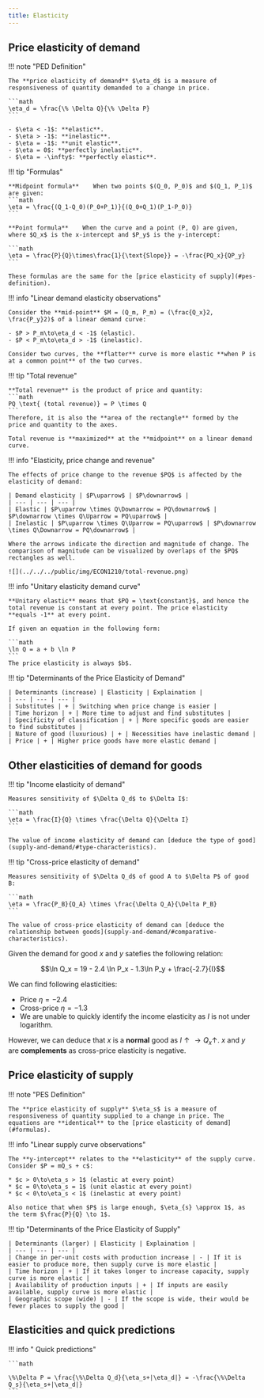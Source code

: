 ```yaml
---
title: Elasticity
---
```


## Price elasticity of demand

!!! note "PED Definition"
    
    The **price elasticity of demand** $\eta_d$ is a measure of responsiveness of quantity demanded to a change in price.

    ```math
    \eta_d = \frac{\% \Delta Q}{\% \Delta P}
    ```

    - $\eta < -1$: **elastic**.
    - $\eta > -1$: **inelastic**.
    - $\eta = -1$: **unit elastic**.
    - $\eta = 0$: **perfectly inelastic**.
    - $\eta = -\infty$: **perfectly elastic**.

!!! tip "Formulas"

    **Midpoint formula**    When two points $(Q_0, P_0)$ and $(Q_1, P_1)$ are given:
    ```math
    \eta = \frac{(Q_1-Q_0)(P_0+P_1)}{(Q_0+Q_1)(P_1-P_0)}
    ```

    **Point formula**    When the curve and a point (P, Q) are given, where $Q_x$ is the x-intercept and $P_y$ is the y-intercept:
    
    ```math
    \eta = \frac{P}{Q}\times\frac{1}{\text{Slope}} = -\frac{PQ_x}{QP_y}
    ```

    These formulas are the same for the [price elasticity of supply](#pes-definition).
    

!!! info "Linear demand elasticity observations"

    Consider the **mid-point** $M = (Q_m, P_m) = (\frac{Q_x}2, \frac{P_y}2)$ of a linear demand curve:

    - $P > P_m\to\eta_d < -1$ (elastic).
    - $P < P_m\to\eta_d > -1$ (inelastic).

    Consider two curves, the **flatter** curve is more elastic **when P is at a common point** of the two curves.

!!! tip "Total revenue"

    **Total revenue** is the product of price and quantity:
    ```math
    PQ \text{ (total revenue)} = P \times Q
    ```
    Therefore, it is also the **area of the rectangle** formed by the price and quantity to the axes.

    Total revenue is **maximized** at the **midpoint** on a linear demand curve.

!!! info "Elasticity, price change and revenue"

    The effects of price change to the revenue $PQ$ is affected by the elasticity of demand:

    | Demand elasticity | $P\uparrow$ | $P\downarrow$ | 
    | --- | --- | --- |
    | Elastic | $P\uparrow \times Q\Downarrow = PQ\downarrow$ | $P\downarrow \times Q\Uparrow = PQ\uparrow$ |
    | Inelastic | $P\uparrow \times Q\Uparrow = PQ\uparrow$ | $P\downarrow \times Q\Downarrow = PQ\downarrow$ |

    Where the arrows indicate the direction and magnitude of change. The comparison of magnitude can be visualized by overlaps of the $PQ$ rectangles as well.

    ![](../../../public/img/ECON1210/total-revenue.png)

!!! info "Unitary elasticity demand curve"

    **Unitary elastic** means that $PQ = \text{constant}$, and hence the total revenue is constant at every point. The price elasticity **equals -1** at every point.

    If given an equation in the following form:

    ```math
    \ln Q = a + b \ln P
    ```
    The price elasticity is always $b$.

!!! tip "Determinants of the Price Elasticity of Demand"

    | Determinants (increase) | Elasticity | Explaination |
    | --- | --- | --- |
    | Substitutes | + | Switching when price change is easier |
    | Time horizon | + | More time to adjust and find substitutes |
    | Specificity of classification | + | More specific goods are easier to find substitutes |
    | Nature of good (luxurious) | + | Necessities have inelastic demand |
    | Price | + | Higher price goods have more elastic demand |

## Other elasticities of demand for goods

!!! tip "Income elasticity of demand"

    Measures sensitivity of $\Delta Q_d$ to $\Delta I$:

    ```math
    \eta = \frac{I}{Q} \times \frac{\Delta Q}{\Delta I}
    ```

    The value of income elasticity of demand can [deduce the type of good](supply-and-demand/#type-characteristics).

!!! tip "Cross-price elasticity of demand"

    Measures sensitivity of $\Delta Q_d$ of good A to $\Delta P$ of good B:

    ```math
    \eta = \frac{P_B}{Q_A} \times \frac{\Delta Q_A}{\Delta P_B}
    ```

    The value of cross-price elasticity of demand can [deduce the relationship between goods](supply-and-demand/#comparative-characteristics).

<Collapsible title="Example usage">

Given the demand for good $x$ and $y$ satefies the following relation:

```math
\ln Q_x = 19 - 2.4 \ln P_x - 1.3\ln P_y + \frac{-2.7}{I}
```

We can find following elasticities:
* Price $\eta = -2.4$
* Cross-price $\eta = -1.3$
* We are unable to quickly identify the income elasticity as $I$ is not under logarithm.

However, we can deduce that $x$ is a **normal** good as $I\uparrow\rightarrow Q_x\uparrow$. $x$ and $y$ are **complements** as cross-price elasticity is negative.

</Collapsible>

## Price elasticity of supply

!!! note "PES Definition"

    The **price elasticity of supply** $\eta_s$ is a measure of responsiveness of quantity supplied to a change in price. The equations are **identical** to the [price elasticity of demand](#formulas).

!!! info "Linear supply curve observations"

    The **y-intercept** relates to the **elasticity** of the supply curve. Consider $P = mQ_s + c$:

    * $c > 0\to\eta_s > 1$ (elastic at every point)
    * $c = 0\to\eta_s = 1$ (unit elastic at every point)
    * $c < 0\to\eta_s < 1$ (inelastic at every point)

    Also notice that when $P$ is large enough, $\eta_{s} \approx 1$, as the term $\frac{P}{Q} \to 1$.

!!! tip "Determinants of the Price Elasticity of Supply"

    | Determinants (larger) | Elasticity | Explaination |
    | --- | --- | --- | 
    | Change in per-unit costs with production increase | - | If it is easier to produce more, then supply curve is more elastic |
    | Time horizon | + | If it takes longer to increase capacity, supply curve is more elastic |
    | Availability of production inputs | + | If inputs are easily available, supply curve is more elastic |
    | Geographic scope (wide) | - | If the scope is wide, their would be fewer places to supply the good |


## Elasticities and quick predictions

!!! info " Quick predictions"

    ```math

    \%\Delta P = \frac{\%\Delta Q_d}{\eta_s+|\eta_d|} = -\frac{\%\Delta Q_s}{\eta_s+|\eta_d|}
    ```
